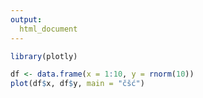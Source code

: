 ```yaml
---
output:
  html_document
---
```


```r
library(plotly)
```

```r
df <- data.frame(x = 1:10, y = rnorm(10))
plot(df$x, df$y, main = "čšć")
```


```r
```
